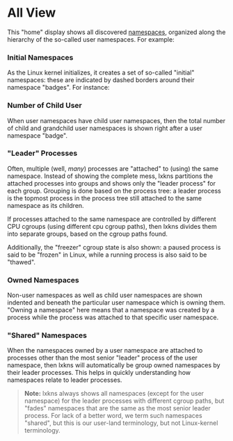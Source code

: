 
# All View

This "home" display shows all discovered [namespaces](/help/namespaces),
organized along the hierarchy of the so-called user namespaces. For example:

<Example>
  <UserNamespaceTree discovery={discovery} action={{ action: "" }} />
</Example>

### Initial Namespaces

As the Linux kernel initializes, it creates a set of so-called "initial"
namespaces: these are indicated by dashed borders around their namespace
"badges". For instance:

<Example maxWidth="16em">
  <NamespaceExample type="user" initial={true} />
</Example>

### Number of Child User

When user namespaces have child user namespaces, then the total number of child
and grandchild user namespaces is shown right after a user namespace "badge".

### "Leader" Processes

Often, multiple (well, _many_) processes are "attached" to (using) the same
namespace. Instead of showing the complete mess, lxkns partitions the attached
processes into groups and shows only the "leader process" for each group.
Grouping is done based on the process tree: a leader process is the topmost
process in the process tree still attached to the same namespace as its
children.

If processes attached to the same namespace are controlled by different CPU
cgroups (using different cpu cgroup paths), then lxkns divides them into
separate groups, based on the cgroup paths found.

Additionally, the "freezer" cgroup state is also shown: a <Pause
className="icon"/> paused process is said to be "frozen" in Linux, while a
&#32;<PlayArrow className="icon"/> running process is also said to be "thawed".

### Owned Namespaces

Non-user namespaces as well as child user namespaces are shown indented and
beneath the particular user namespace which is owning them. "Owning a namespace"
here means that a namespace was created by a process while the process was
attached to that specific user namespace.

### "Shared" Namespaces

When the namespaces owned by a user namespace are attached to processes other
than the most senior "leader" process of the user namespace, then lxkns will
automatically be group owned namespaces by their leader processes. This helps in
quickly understanding how namespaces relate to leader processes.

> **Note:** lxkns always shows all namespaces (except for the user namespace)
  for the leader processes with different cgroup paths, but "fades" namespaces
  that are the same as the most senior leader process. For lack of a better
  word, we term such namespaces "shared", but this is our user-land terminology,
  but not Linux-kernel terminology.
